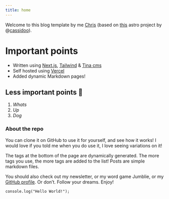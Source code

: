 ```yaml
---
title: home
---
```


Welcome to this blog template by me [Chris](https://github.com/christopher-aldred) (based on [this](https://github.com/cassidoo/blahg) astro project by @[cassidoo](https://cassidoo.co/)).

# Important points

* Written using [Next.js](https://nextjs.org/), [Tailwind](https://tailwindcss.com/) & [Tina cms](https://tina.io/)
* Self hosted using [Vercel](https://vercel.com/)
* Added dynamic Markdown pages!

## Less important points 🍭

1. *Whats*
2. *Up*
3. *Dog*

### About the repo

You can clone it on GitHub to use it for yourself, and see how it works! I would love if you told me when you do use it, I love seeing variations on it!

The tags at the bottom of the page are dynamically generated. The more tags you use, the more tags are added to the list! Posts are simple markdown files.

You should also check out my newsletter, or my word game Jumblie, or my [GitHub profile](http://localhost:3000). Or don’t. Follow your dreams. Enjoy!

`console.log("Hello World!");`
